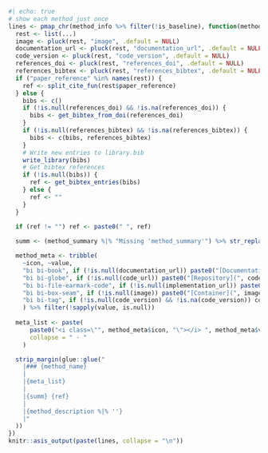 ```r
#| echo: true
# show each method just once
lines <- pmap_chr(method_info %>% filter(!is_baseline), function(method_name, method_summary, method_description, code_url, implementation_url, ...) {
  rest <- list(...)
  image <- pluck(rest, "image", .default = NULL)
  documentation_url <- pluck(rest, "documentation_url", .default = NULL)
  code_version <- pluck(rest, "code_version", .default = NULL)
  references_doi <- pluck(rest, "references_doi", .default = NULL)
  references_bibtex <- pluck(rest, "references_bibtex", .default = NULL)
  if ("paper_reference" %in% names(rest)) {
    ref <- split_cite_fun(rest$paper_reference)
  } else {
    bibs <- c()
    if (!is.null(references_doi) && !is.na(references_doi)) {
      bibs <- get_bibtex_from_doi(references_doi)
    }
    if (!is.null(references_bibtex) && !is.na(references_bibtex)) {
      bibs <- c(bibs, references_bibtex)
    }
    # Write new entries to library.bib
    write_library(bibs)
    # Get bibtex references
    if (!is.null(bibs)) {
      ref <- get_bibtex_entries(bibs)
    } else {
      ref <- ""
    }
  }

  if (ref != "") ref <- paste0(" ", ref)
  
  summ <- (method_summary %|% "Missing 'method_summary'") %>% str_replace_all("\\n", " ") %>% str_replace_all("\\. *$", "")

  method_meta <- tribble(
    ~icon, ~value,
    "bi bi-book", if (!is.null(documentation_url)) paste0("[Documentation](", documentation_url, ")") else NULL,
    "bi bi-globe", if (!is.null(code_url)) paste0("[Repository](", code_url, ")") else NULL,
    "bi bi-file-earmark-code", if (!is.null(implementation_url)) paste0("[Source Code](", implementation_url, ")") else NULL,
    "bi bi-box-seam", if (!is.null(image)) paste0("[Container](", image, ")") else NULL,
    "bi bi-tag", if (!is.null(code_version) && !is.na(code_version)) code_version else NULL,
    ) %>% filter(!sapply(value, is.null))
  
  meta_list <- paste(
      paste0("<i class=\"", method_meta$icon, "\"></i> ", method_meta$value),
      collapse = " · "
    )

  strip_margin(glue::glue("
    |### {method_name}
    |
    |{meta_list}
    |
    |{summ} {ref}
    |
    |{method_description %|% ''}
    |"
  ))
})
knitr::asis_output(paste(lines, collapse = "\n"))
```
